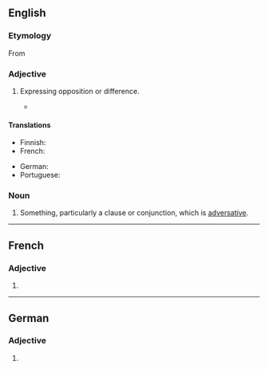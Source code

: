 ==English==

===Etymology===
From {{etyl|la|en}} {{m|la|adversativus||of conjunctions, expressing opposition}}

===Adjective===
{{en-adj|-}}

# {{lb|en|linguistics}} Expressing opposition or difference.
#* {{quote-book|lang=en|title=Divorce in the New Testament‎|page=155|author=Raymond F. Collins|year=1992|passage=In Matthew's Q-source, this short sentence may have been introduced by the strong '''adversative''' conjunction, "but" (alla).}}

====Translations====
{{trans-top|expressing opposition or difference}}
* Finnish: {{t+|fi|adversatiivinen}}
* French: {{t+|fr|adversatif}}
{{trans-mid}}
* German: {{t+|de|adversativ}}
* Portuguese: {{t+|pt|adversativo}}
{{trans-bottom}}

===Noun===
{{en-noun}}

# {{lb|en|rare|dated}} Something, particularly a clause or conjunction, which is [[#Adjective|adversative]].

----

==French==

===Adjective===
{{head|fr|adjective form}}

# {{feminine of|adversatif|lang=fr}}

----

==German==

===Adjective===
{{head|de|adjective form}}

# {{inflected form of|adversativ|lang=de}}